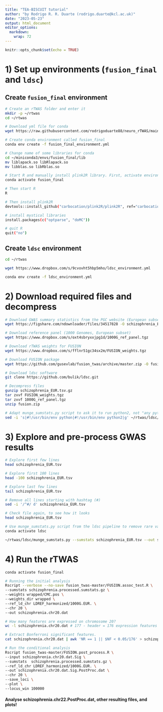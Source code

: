 ```yaml
---
title: "TEA-BISCUIT tutorial"
author: "by Rodrigo R. R. Duarte (rodrigo.duarte@kcl.ac.uk)"
date: "2023-05-23"
output: html_document
editor_options: 
  markdown: 
    wrap: 72
---
```


```r
knitr::opts_chunk$set(echo = TRUE)
```

# 1) Set up environments (`fusion_final` and `ldsc`)

## Create `fusion_final` environment

```bash

# Create an rTWAS folder and enter it
mkdir -p ~/rtwas 
cd ~/rtwas

# Download yml file for conda
wget https://raw.githubusercontent.com/rodrigoduarte88/neuro_rTWAS/main/fusion_final_environment.yml 

# Create conda environment called fusion_final
conda env create -f fusion_final_environment.yml

# Change name of some libraries for conda
cd ~/miniconda3/envs/fusion_final/lib 
mv liblapack.so libRlapack.so 
mv libblas.so libRblas.so

# Start R and manually install plink2R library. First, activate environment
conda activate fusion_final

# Then start R
R

# Then install plink2R
devtools::install_github("carbocation/plink2R/plink2R", ref="carbocation-permit-r361")

# install mystical libraries
install.packages(c("optparse", "doMC"))

# quit R
quit("no")
```

## Create `ldsc` environment 

```bash
cd ~/rtwas

wget https://www.dropbox.com/s/9cvovht5hbp5mho/ldsc_environment.yml

conda env create -f ldsc_environment.yml

```

# 2) Download required files and decompress 

```bash

# Download GWAS summary statistics from the PGC website (European subset, schizophrenia)
wget https://figshare.com/ndownloader/files/34517828 -O schizophrenia_EUR.tsv.gz

# Download reference panel (1000 Genomes, European subset)
wget https://www.dropbox.com/s/oxt4sbryxxjpg1d/1000G_ref_panel.tgz

# Download rTWAS weights for FUSION
wget https://www.dropbox.com/s/fflnr51gc34sx2m/FUSION_weights.tgz

# Download FUSION package
wget https://github.com/gusevlab/fusion_twas/archive/master.zip -O fusion.zip

# Download ldsc software
git clone https://github.com/bulik/ldsc.git 

# Decompress files
gunzip schizophrenia_EUR.tsv.gz 
tar zxvf FUSION_weights.tgz 
tar zxvf 1000G_ref_panel.tgz 
unzip fusion.zip

# Adapt munge_sumstats.py script to ask it to run python2, not "any python available"
sed -i 's|#!/usr/bin/env python|#!/usr/bin/env python2|g' ~/rtwas/ldsc/munge_sumstats.py 

```

# 3) Explore and pre-process GWAS results

```bash

# Explore first few lines
head schizophrenia_EUR.tsv 

# Explore first 100 lines
head -100 schizophrenia_EUR.tsv 

# Explore last few lines
tail schizophrenia_EUR.tsv

# Remove all lines starting with hashtag (#)
sed -i '/^#/ d' schizophrenia_EUR.tsv

# Check file again, to see how it looks 
head schizophrenia_EUR.tsv 

# Use munge_sumstats.py script from the ldsc pipeline to remove rare variants or other variants that offend typical QC criteria (see https://github.com/bulik/ldsc)
conda activate ldsc 

~/rtwas/ldsc/munge_sumstats.py --sumstats schizophrenia_EUR.tsv --out schizophrenia.processed --snp ID --a1 A1 --a2 A2 --p PVAL --N-col NEFF --info IMPINFO --chunksize 500000

```

# 4) Run the rTWAS 

```bash
conda activate fusion_final

# Running the initial analysis
Rscript --verbose --no-save fusion_twas-master/FUSION.assoc_test.R \
--sumstats schizophrenia.processed.sumstats.gz \
--weights wrapped/CMC.pos \
--weights_dir wrapped \
--ref_ld_chr LDREF_harmonized/1000G.EUR. \
--chr 20 \
--out schizophrenia.chr20.dat

# How many features are expressed on chromosome 20?
wc -l schizophrenia.chr20.dat # 177 - header = 176 expression features

# Extract Bonferroni significant features.
cat schizophrenia.chr20.dat | awk 'NR == 1 || $NF < 0.05/176' > schizophrenia.chr20.dat.Sig

# Run the conditional analysis
Rscript fusion_twas-master/FUSION.post_process.R \
--input schizophrenia.chr20.dat.Sig \
--sumstats  schizophrenia.processed.sumstats.gz \
--ref_ld_chr LDREF_harmonized/1000G.EUR. \
--out schizophrenia.chr20.dat.Sig.PostProc.dat \
--chr 20 \
--save_loci \
--plot \
--locus_win 100000 

```

#### Analyse schizophrenia.chr22.PostProc.dat, other resulting files, and plots!
